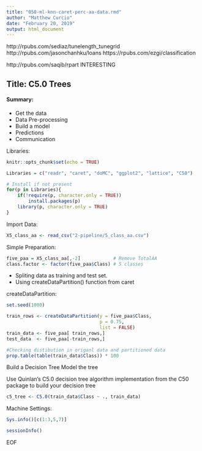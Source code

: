```yaml
---
title: "050-ml-knn-caret-perc-aa-data.rmd"
author: "Matthew Curcio"
date: "February 20, 2019"
output: html_document
---
```


http://rpubs.com/sediaz/tunelength_tunegrid
http://rpubs.com/jasonchanhku/loans
https://rpubs.com/ezgi/classification

http://rpubs.com/saqib/rpart  INTERESTING



## Title: C5.0 Trees

#### Summary: 

- Get the data
- Data Pre-processing
- Build a model
- Predictions
- Communication

Libraries:
```r
knitr::opts_chunk$set(echo = TRUE)

Libraries = c("readr", "caret", "doMC", "ggplot2", "lattice", "C50")

# Install if not present
for(p in Libraries){
    if(!require(p, character.only = TRUE))
        install.packages(p)
    library(p, character.only = TRUE)
}
```

Import Data:
```r
X5_class_aa <- read_csv("2-pipeline/5_class_aa.csv")
```

Simple Preparation:
```r
five_paa = X5_class_aa[,-2]            # Remove TotalAA
class.factor <- factor(five_paa$Class) # 5 classes
```


- Spliting data as training and test set. 
- Using createDataPartition() function from caret

createDataPartition:
```r
set.seed(1000)

train_rows <- createDataPartition(y = five_paa$Class, 
                                  p = 0.75, 
                                  list = FALSE)
train_data <- five_paa[ train_rows,]
test_data  <- five_paa[-train_rows,]

#Checking distibution in origanl data and partitioned data
prop.table(table(train_data$Class)) * 100
```


Build a Decision Tree
Model the tree

Use Quinlan’s C5.0 decision tree algorithm implementation from the C50 package to build your decision tree
```r
c5_tree <- C5.0(train_data$Class ~ ., train_data)
```





















Machine Settings:
```r
Sys.info()[c(1:3,5,7)]
```

```r
sessionInfo()
```
EOF